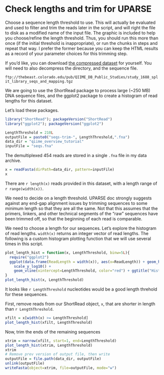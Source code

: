 

# Check lengths and trim for UPARSE

Choose a sequence length threshold to use. This will actually be evaluated and used to filter and trim the reads later in the script, and will right the file to disk as a modified name of the input file. The graphic is included to help you choose/refine the length threshold. Thus, you should run this more than once (if the initial threshold is inappropriate), or run the chunks in steps and repeat that way. I prefer the former because you can keep the HTML results as a record of your parameter choices for this trimming step.

If you'd like, you can download [the compressed dataset](ftp://thebeast.colorado.edu/pub/QIIME_DB_Public_Studies/study_1688_split_library_seqs_and_mapping.tgz) for yourself. You will need to also decompress the directory, and the sequence file.

`ftp://thebeast.colorado.edu/pub/QIIME_DB_Public_Studies/study_1688_split_library_seqs_and_mapping.tgz`

We are going to use the ShortRead package to process large (~250 MB) DNA sequence files, and the ggplot2 package 
to create a histogram of read lengths for this dataset. 

Let's load these packages.

```r
library("ShortRead"); packageVersion("ShortRead")
library("ggplot2"); packageVersion("ggplot2")
```


```r
LengthThreshold = 210L
outputFile = paste0("seqs-trim-", LengthThreshold,".fna")
data_dir = "qiime_overview_tutorial"
inputFile = "seqs.fna"
```

The demultiplexed 454 reads are stored in a single `.fna` file in my data archive.

```r
x = readFasta(dirPath=data_dir, pattern=inputFile)
x
```

There are `r length(x)` reads provided in this dataset, with a length range of `r range(width(x))`. 

We need to decide on a length threshold. UPARSE doc strongly suggests against any end-gap alignment 
issues by trimming sequences to some minimum length so that they are all the same. 
Not that this assumes that the primers, linkers, and other technical segments
of the "raw" sequences have been trimmed off, so that the beginning of each read is comparable.

We need to choose a length for our sequences. Let's explore the histogram of read lengths.
`width(x)` returns an integer vector of read lengths.
The following is a custom histogram plotting function 
that we will use several times in this script.

```r
plot_length_hist = function(x, LengthThreshold, binw=5L){
  require("ggplot2")
  ggplot(data.frame(ReadLength = width(x)), aes(x=ReadLength)) + geom_histogram(binwidth = binw) + 
    scale_y_log10() +
    geom_vline(xintercept=LengthThreshold, color="red") + ggtitle("Histogram of read lengths")
}
plot_length_hist(x, LengthThreshold)
```

It looks like `r LengthThreshold` nucleotides would be a good length threhold for these sequences.

First, remove reads from our ShortRead object, `x`, that are shorter in length than `r LengthThreshold`.

```r
xfilt = x[width(x) >= LengthThreshold]
plot_length_hist(xfilt, LengthThreshold)
```

Now, trim the ends of the remaining sequences

```r
xtrim = narrow(xfilt, start=1, end=LengthThreshold)
plot_length_hist(xtrim, LengthThreshold)
xtrim
# Remove prev version of output file, then write
outputFile = file.path(data_dir, outputFile)
unlink(outputFile)
writeFasta(object=xtrim, file=outputFile, mode="w")
```

